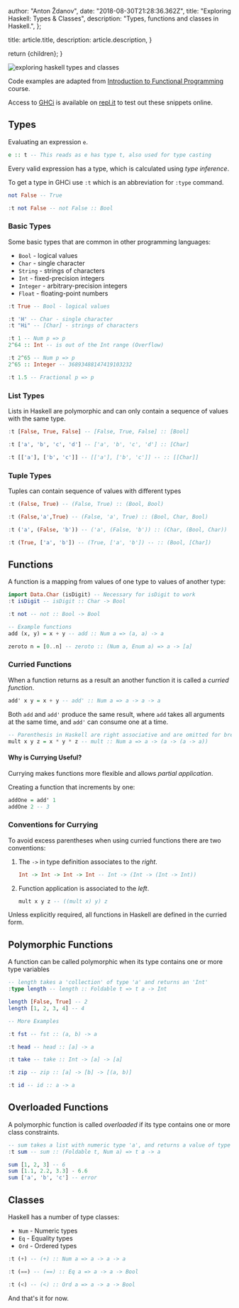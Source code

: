 
  author: "Anton Ždanov",
  date: "2018-08-30T21:28:36.362Z",
  title: "Exploring Haskell: Types & Classes",
  description: "Types, functions and classes in Haskell.",
};

  title: article.title,
  description: article.description,
}

  return <ArticleLayout article={article}>{children}</ArticleLayout>;
}

<Image
  src={exploringHaskellTypesAndClasses}
  alt="exploring haskell types and classes"
/>

Code examples are adapted from [Introduction to Functional Programming](https://www.edx.org/course/introduction-functional-programming-delftx-fp101x-0) course.

Access to [GHCi](https://downloads.haskell.org/~ghc/latest/docs/html/users_guide/ghci.html) is available on [repl.it](https://repl.it/) to test out these snippets online.

## Types

Evaluating an expression `e`.

```haskell
e :: t -- This reads as e has type t, also used for type casting
```

Every valid expression has a type, which is calculated using _type inference_.

To get a type in GHCi use `:t` which is an abbreviation for `:type` command.

```haskell
not False -- True

:t not False -- not False :: Bool
```

### Basic Types

Some basic types that are common in other programming languages:

- `Bool` - logical values
- `Char` - single character
- `String` - strings of characters
- `Int` - fixed-precision integers
- `Integer` - arbitrary-precision integers
- `Float` - floating-point numbers

```haskell
:t True -- Bool - logical values

:t 'H' -- Char - single character
:t "Hi" -- [Char] - strings of characters

:t 1 -- Num p => p
2^64 :: Int -- is out of the Int range (Overflow)

:t 2^65 -- Num p => p
2^65 :: Integer -- 36893488147419103232

:t 1.5 -- Fractional p => p
```

### List Types

Lists in Haskell are polymorphic and can only contain a sequence of values with the same type.

```haskell
:t [False, True, False] -- [False, True, False] :: [Bool]

:t ['a', 'b', 'c', 'd'] -- ['a', 'b', 'c', 'd'] :: [Char]

:t [['a'], ['b', 'c']] -- [['a'], ['b', 'c']] -- :: [[Char]]
```

### Tuple Types

Tuples can contain sequence of values with different types

```haskell
:t (False, True) -- (False, True) :: (Bool, Bool)

:t (False,'a',True) -- (False, 'a', True) :: (Bool, Char, Bool)

:t ('a', (False, 'b')) -- ('a', (False, 'b')) :: (Char, (Bool, Char))

:t (True, ['a', 'b']) -- (True, ['a', 'b']) -- :: (Bool, [Char])
```

## Functions

A function is a mapping from values of one type to values of another type:

```haskell
import Data.Char (isDigit) -- Necessary for isDigit to work
:t isDigit -- isDigit :: Char -> Bool

:t not -- not :: Bool -> Bool

-- Example functions
add (x, y) = x + y -- add :: Num a => (a, a) -> a

zeroto n = [0..n] -- zeroto :: (Num a, Enum a) => a -> [a]
```

### Curried Functions

When a function returns as a result an another function it is called a _curried function_.

```haskell
add' x y = x + y -- add' :: Num a => a -> a -> a
```

Both `add` and `add'` produce the same result, where `add` takes all arguments at the same time, and `add'` can consume one at a time.

```haskell
-- Parenthesis in Haskell are right associative and are omitted for brevity.
mult x y z = x * y * z -- mult :: Num a => a -> (a -> (a -> a))
```

#### Why is Currying Useful?

Currying makes functions more flexible and allows _partial application_.

Creating a function that increments by one:

```haskell
addOne = add' 1
addOne 2 -- 3
```

### Conventions for Currying

To avoid excess parentheses when using curried functions there are two conventions:

1. The `->` in type definition associates to the _right_.

   ```haskell
   Int -> Int -> Int -> Int -- Int -> (Int -> (Int -> Int))
   ```

2. Function application is associated to the _left_.

   ```haskell
   mult x y z -- ((mult x) y) z
   ```

Unless explicitly required, all functions in Haskell are defined in the curried form.

## Polymorphic Functions

A function can be called polymorphic when its type contains one or more type variables

```haskell
-- length takes a 'collection' of type 'a' and returns an 'Int'
:type length -- length :: Foldable t => t a -> Int

length [False, True] -- 2
length [1, 2, 3, 4] -- 4

-- More Examples

:t fst -- fst :: (a, b) -> a

:t head -- head :: [a] -> a

:t take -- take :: Int -> [a] -> [a]

:t zip -- zip :: [a] -> [b] -> [(a, b)]

:t id -- id :: a -> a
```

## Overloaded Functions

A polymorphic function is called _overloaded_ if its type contains one or more class constraints.

```haskell
-- sum takes a list with numeric type 'a', and returns a value of type 'a'.
:t sum -- sum :: (Foldable t, Num a) => t a -> a

sum [1, 2, 3] -- 6
sum [1.1, 2.2, 3.3] - 6.6
sum ['a', 'b', 'c'] -- error
```

## Classes

Haskell has a number of type classes:

- `Num` - Numeric types
- `Eq` - Equality types
- `Ord` - Ordered types

```haskell
:t (+) -- (+) :: Num a => a -> a -> a

:t (==) -- (==) :: Eq a => a -> a -> Bool

:t (<) -- (<) :: Ord a => a -> a -> Bool
```

And that's it for now.
